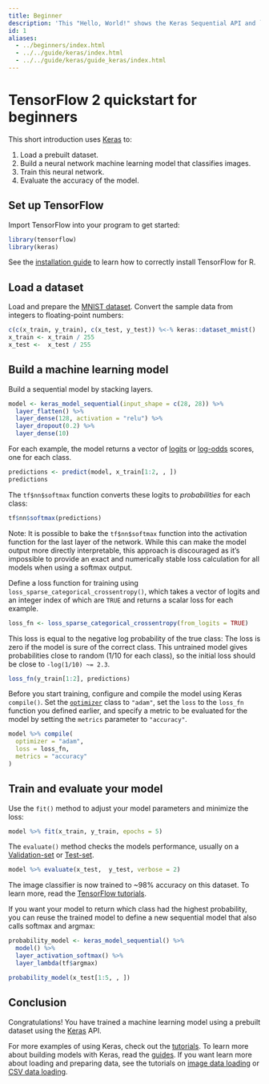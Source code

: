 ```yaml
---
title: Beginner
description: 'This "Hello, World!" shows the Keras Sequential API and `fit()`.'
id: 1
aliases:
  - ../beginners/index.html
  - ../../guide/keras/index.html
  - ../../guide/keras/guide_keras/index.html
---
```


# TensorFlow 2 quickstart for beginners

This short introduction uses [Keras](https://www.tensorflow.org/guide/keras/overview) to:

1.  Load a prebuilt dataset.
2.  Build a neural network machine learning model that classifies images.
3.  Train this neural network.
4.  Evaluate the accuracy of the model.

## Set up TensorFlow

Import TensorFlow into your program to get started:

```r
library(tensorflow)
library(keras)
```

See the [installation guide](/install/) to learn how to correctly install TensorFlow for R.

## Load a dataset

Load and prepare the [MNIST dataset](http://yann.lecun.com/exdb/mnist/).
Convert the sample data from integers to floating-point numbers:

```r
c(c(x_train, y_train), c(x_test, y_test)) %<-% keras::dataset_mnist()
x_train <- x_train / 255
x_test <-  x_test / 255
```

## Build a machine learning model

Build a sequential model by stacking layers.

```r
model <- keras_model_sequential(input_shape = c(28, 28)) %>%
  layer_flatten() %>%
  layer_dense(128, activation = "relu") %>%
  layer_dropout(0.2) %>%
  layer_dense(10)
```

For each example, the model returns a vector of [logits](https://developers$google.com/machine-learning/glossary#logits) or [log-odds](https://developers$google.com/machine-learning/glossary#log-odds) scores, one for each class.

```r
predictions <- predict(model, x_train[1:2, , ])
predictions
```

The `tf$nn$softmax` function converts these logits to *probabilities* for each class:

```r
tf$nn$softmax(predictions)
```

Note: It is possible to bake the `tf$nn$softmax` function into the activation function for the last layer of the network.
While this can make the model output more directly interpretable, this approach is discouraged as it's impossible to provide an exact and numerically stable loss calculation for all models when using a softmax output.

Define a loss function for training using `loss_sparse_categorical_crossentropy()`, which takes a vector of logits and an integer index of which are `TRUE` and returns a scalar loss for each example.

```r
loss_fn <- loss_sparse_categorical_crossentropy(from_logits = TRUE)
```

This loss is equal to the negative log probability of the true class: The loss is zero if the model is sure of the correct class.
This untrained model gives probabilities close to random (1/10 for each class), so the initial loss should be close to `-log(1/10) ~= 2.3`.

```r
loss_fn(y_train[1:2], predictions)
```

Before you start training, configure and compile the model using Keras `compile()`.
Set the [`optimizer`](https://www.tensorflow.org/api_docs/python/tf/keras/optimizers) class to `"adam"`, set the `loss` to the `loss_fn` function you defined earlier, and specify a metric to be evaluated for the model by setting the `metrics` parameter to `"accuracy"`.

```r
model %>% compile(
  optimizer = "adam",
  loss = loss_fn,
  metrics = "accuracy"
)
```

## Train and evaluate your model

Use the `fit()` method to adjust your model parameters and minimize the loss:

```r
model %>% fit(x_train, y_train, epochs = 5)
```

The `evaluate()` method checks the models performance, usually on a [Validation-set](https://developers$google.com/machine-learning/glossary#validation-set) or [Test-set](https://developers$google.com/machine-learning/glossary#test-set).

```r
model %>% evaluate(x_test,  y_test, verbose = 2)
```

The image classifier is now trained to \~98% accuracy on this dataset.
To learn more, read the [TensorFlow tutorials](https://www.tensorflow.org/tutorials/).

If you want your model to return which class had the highest probability, you can reuse the trained model to define a new sequential model that also calls softmax and argmax:

```r
probability_model <- keras_model_sequential() %>%
  model() %>%
  layer_activation_softmax() %>%
  layer_lambda(tf$argmax)
```

```r
probability_model(x_test[1:5, , ])
```

## Conclusion

Congratulations!
You have trained a machine learning model using a prebuilt dataset using the [Keras](https://www.tensorflow.org/guide/keras/overview) API.

For more examples of using Keras, check out the [tutorials](https://www.tensorflow.org/tutorials/keras/).
To learn more about building models with Keras, read the [guides](https://www.tensorflow.org/guide/keras).
If you want learn more about loading and preparing data, see the tutorials on [image data loading](https://www.tensorflow.org/tutorials/load_data/images) or [CSV data loading](https://www.tensorflow.org/tutorials/load_data/csv).

